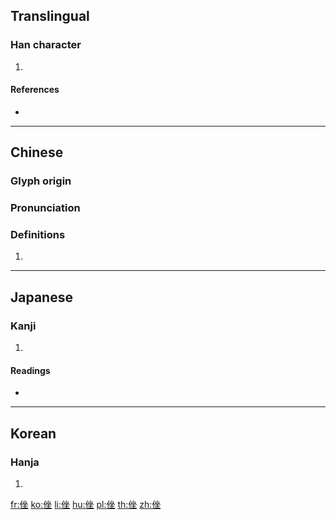 {{character info/new}}
==Translingual==

===Han character===
{{Han char|rn=9|rad=人|as=07|sn=9|four=28214|canj=OOOG|ids=⿰亻坐}}

# {{defn|Han|sort=人07}}

====References====
* {{Han ref|kx=0103.170|dkj=00644|dj=0218.290|hdz=10163.090|uh=4FB3|ud=20403|bh=CDE8|bd=52712}}

----

==Chinese==
{{zh-forms}}

===Glyph origin===
{{Han etym}}

===Pronunciation===
{{zh-pron
|m=zuò
|c=co3,zo6
|mc=y
|oc=y
|ma=
|cat=
}}

===Definitions===
{{zh-hanzi}}

# {{rfdef|lang=zh}}

----

==Japanese==

===Kanji===
{{ja-kanji|grade=|rs=人07}}

# {{defn|lang=ja|sort=人07}}

====Readings====
* {{ja-readings|on=[[さ]] (sa)|kun=[[はずかしめる]] (hazukashimeru), [[やすらか]] (yasuraka)}}

----

==Korean==

===Hanja===
{{ko-hanja|hangeul=좌|rv=jwa|mr=chwa}}

# {{defn|lang=ko|sort=人07}}

[[fr:侳]]
[[ko:侳]]
[[li:侳]]
[[hu:侳]]
[[pl:侳]]
[[th:侳]]
[[zh:侳]]